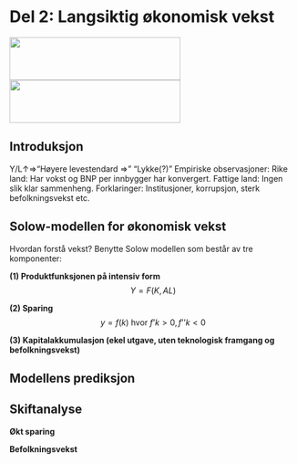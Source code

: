 <!--
---
output: html_notebook
---
-->

# Del 2: Langsiktig økonomisk vekst
<img id='grere' src="bilder/poverty.jpg" height="75px" width="300px" />
<img id='grede' src="bilder/growth.jpg" height="75px" width="300px" />

## Introduksjon
Y/L↑⇒"Høyere levestendard ⇒" "Lykke(?)" 
Empiriske observasjoner:
Rike land: Har vokst og BNP per innbygger har konvergert. 
Fattige land: Ingen slik klar sammenheng.
	Forklaringer: 
Institusjoner, korrupsjon, sterk befolkningsvekst etc.

## Solow-modellen for økonomisk vekst
Hvordan forstå vekst?  Benytte Solow modellen som består av tre komponenter:

**(1) Produktfunksjonen på intensiv form**
$$Y=F(K,AL)$$

**(2) Sparing **
$$y=f(k) \text{ hvor } f’k>0, f’’k<0$$

**(3) Kapitalakkumulasjon (ekel utgave, uten teknologisk framgang og befolkningsvekst) **

## Modellens prediksjon

## Skiftanalyse 
**Økt sparing**

**Befolkningsvekst**


<!--




Y=F(K,AL)   F_k^'>0,F_kk^'<0,F_L^'>0, F_LL^'<0 
Konstant skalautbytte 
y=f(k) f’k>0,f’’k<0
	(2) Sparing
Lukket økonomi (uten offentlig sektor)
I=S
I=S=sY⇔I/N=sY/N=sf(k)
	(3) Kapitalakkumulasjon
Enkel utgave (uten teknologisk framgang og befolkningsvekst):
ΔK=-δ K+I 
ΔK/N=-δ K/N +I/N  
Δk=sf(k)-δk
Vanlig utgave (med teknologisk framgang, a, og befolkningsvekst, n,):
Δk=sf(k)-(δ+n+a)k

	Modellens prediksjon (bør også kunne vises grafisk):
Uavhengig av det initiale kapitalnivået vil økonomien på sikt konvergere mot en steady state:
sf(k^ss )=(δ+n+a) k^ss
y^ss=f(k^ss)
I den enkle versjonen vil veksten i produksjonen (BNP) våre lik null.
I den vanlige versjonen vil veksten i produksjonen (BNP) våre lik befolkningsveksten pluss teknologiveksten. 

Skiftanalyse (bør også kunne vises grafisk)
Økt sparing vil gi en ny og høyere steady state.
Befolkningsvekst (fødselsrater + nettoinnvandring)) vil gi en ny og lavere steady state.


-->
